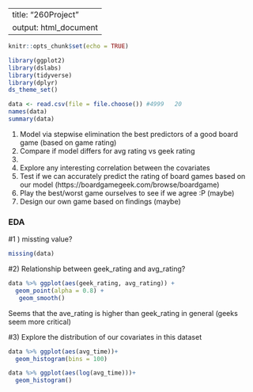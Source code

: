 ----
title: "260Project"
output: html_document
---

```r
knitr::opts_chunk$set(echo = TRUE)
```

```r
library(ggplot2)
library(dslabs)
library(tidyverse)
library(dplyr)
ds_theme_set()

data <- read.csv(file = file.choose()) #4999   20
names(data)
summary(data)
```

1.	Model via stepwise elimination the best predictors of a good board game (based on game rating)
2.	Compare if model differs for avg rating vs geek rating
3.	
4.	Explore any interesting correlation between the covariates
5.	Test if we can accurately predict the rating of board games based on our model (https://boardgamegeek.com/browse/boardgame)
6.	Play the best/worst game ourselves to see if we agree :P (maybe)
7.	Design our own game based on findings (maybe)


### EDA
#1 ) missting value?
```r
missing(data)
```
 
#2) Relationship between geek_rating and avg_rating?
```r
data %>% ggplot(aes(geek_rating, avg_rating)) +
  geom_point(alpha = 0.8) +
   geom_smooth()
```

Seems that the ave_rating is higher than geek_rating in general (geeks seem more critical)

#3) Explore the distribution of our covariates in this dataset
```r
data %>% ggplot(aes(avg_time))+
  geom_histogram(bins = 100) 
```


```r
data %>% ggplot(aes(log(avg_time)))+
  geom_histogram() 
```

